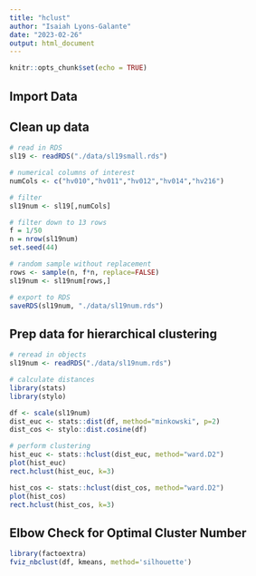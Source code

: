 ```yaml
---
title: "hclust"
author: "Isaiah Lyons-Galante"
date: "2023-02-26"
output: html_document
---
```


```r
knitr::opts_chunk$set(echo = TRUE)
```

## Import Data

## Clean up data
```r
# read in RDS
sl19 <- readRDS("./data/sl19small.rds")

# numerical columns of interest
numCols <- c("hv010","hv011","hv012","hv014","hv216")

# filter
sl19num <- sl19[,numCols]

# filter down to 13 rows
f = 1/50
n = nrow(sl19num)
set.seed(44)

# random sample without replacement
rows <- sample(n, f*n, replace=FALSE)
sl19num <- sl19num[rows,]

# export to RDS
saveRDS(sl19num, "./data/sl19num.rds")
```

## Prep data for hierarchical clustering
```r
# reread in objects
sl19num <- readRDS("./data/sl19num.rds")

# calculate distances
library(stats)
library(stylo)

df <- scale(sl19num)
dist_euc <- stats::dist(df, method="minkowski", p=2)
dist_cos <- stylo::dist.cosine(df)

# perform clustering
hist_euc <- stats::hclust(dist_euc, method="ward.D2")
plot(hist_euc)
rect.hclust(hist_euc, k=3)

hist_cos <- stats::hclust(dist_cos, method="ward.D2")
plot(hist_cos)
rect.hclust(hist_cos, k=3)
```

## Elbow Check for Optimal Cluster Number
```r
library(factoextra)
fviz_nbclust(df, kmeans, method='silhouette')
```